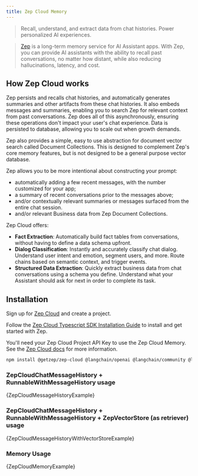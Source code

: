 ```yaml
---
title: Zep Cloud Memory
---
```


> Recall, understand, and extract data from chat histories. Power personalized AI experiences.

> [Zep](https://www.getzep.com) is a long-term memory service for AI Assistant apps.
> With Zep, you can provide AI assistants with the ability to recall past conversations, no matter how distant,
> while also reducing hallucinations, latency, and cost.

## How Zep Cloud works

Zep persists and recalls chat histories, and automatically generates summaries and other artifacts from these chat histories.
It also embeds messages and summaries, enabling you to search Zep for relevant context from past conversations.
Zep does all of this asynchronously, ensuring these operations don't impact your user's chat experience.
Data is persisted to database, allowing you to scale out when growth demands.

Zep also provides a simple, easy to use abstraction for document vector search called Document Collections.
This is designed to complement Zep's core memory features, but is not designed to be a general purpose vector database.

Zep allows you to be more intentional about constructing your prompt:

- automatically adding a few recent messages, with the number customized for your app;
- a summary of recent conversations prior to the messages above;
- and/or contextually relevant summaries or messages surfaced from the entire chat session.
- and/or relevant Business data from Zep Document Collections.

Zep Cloud offers:

- **Fact Extraction**: Automatically build fact tables from conversations, without having to define a data schema upfront.
- **Dialog Classification**: Instantly and accurately classify chat dialog. Understand user intent and emotion, segment users, and more. Route chains based on semantic context, and trigger events.
- **Structured Data Extraction**: Quickly extract business data from chat conversations using a schema you define. Understand what your Assistant should ask for next in order to complete its task.

## Installation

Sign up for [Zep Cloud](https://app.getzep.com/) and create a project.

Follow the [Zep Cloud Typescript SDK Installation Guide](https://help.getzep.com/sdks) to install and get started with Zep.

You'll need your Zep Cloud Project API Key to use the Zep Cloud Memory. See the [Zep Cloud docs](https://help.getzep.com/projects) for more information.


<IntegrationInstallTooltip></IntegrationInstallTooltip>

```bash npm2yarn
npm install @getzep/zep-cloud @langchain/openai @langchain/community @langchain/core
```

### ZepCloudChatMessageHistory + RunnableWithMessageHistory usage


<CodeBlock language="typescript">{ZepCloudMessageHistoryExample}</CodeBlock>

### ZepCloudChatMessageHistory + RunnableWithMessageHistory + ZepVectorStore (as retriever) usage


<CodeBlock language="typescript">
  {ZepCloudMessageHistoryWithVectorStoreExample}
</CodeBlock>

### Memory Usage


<CodeBlock language="typescript">{ZepCloudMemoryExample}</CodeBlock>
